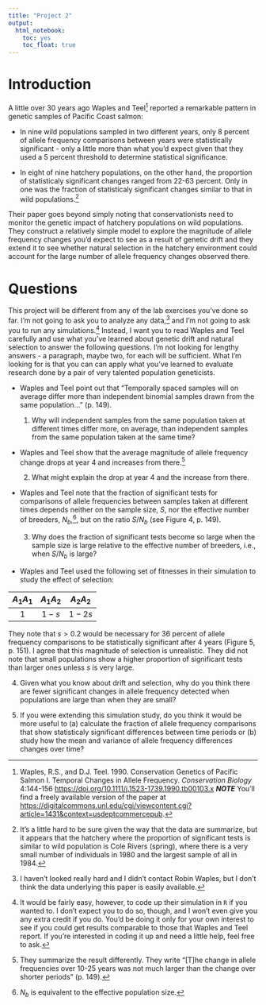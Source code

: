 ```yaml
---
title: "Project 2"
output:
  html_notebook:
    toc: yes
    toc_float: true
---
```


# Introduction

A little over 30 years ago Waples and Teel^[Waples, R.S., and D.J. Teel.  1990.  Conservation Genetics of Pacific Salmon I. Temporal Changes in Allele Frequency. *Conservation Biology*  4:144-156 [https://doi.org/10.1111/j.1523-1739.1990.tb00103.x](https://doi.org/10.1111/j.1523-1739.1990.tb00103.x) ***NOTE*** You'll find a freely available version of the paper at [https://digitalcommons.unl.edu/cgi/viewcontent.cgi?article=1431&context=usdeptcommercepub](https://digitalcommons.unl.edu/cgi/viewcontent.cgi?article=1431&context=usdeptcommercepub).] reported a remarkable pattern in genetic samples of Pacific Coast salmon: 

- In nine wild populations sampled in two different years, only 8 percent of allele frequency comparisons between years were statistically significant - only a little more than what you'd expect given that they used a 5 percent threshold to determine statistical significance.

- In eight of nine hatchery populations, on the other hand, the proportion of statisticaly significant changes ranged from 22-63 percent. Only in one was the fraction of statisticaly significant changes similar to that in wild populations.^[It's a little hard to be sure given the way that the data are summarize, but it appears that the hatchery where the proportion of significant tests is similar to wild population is Cole Rivers (spring), where there is a very small number of individuals in 1980 and the largest sample of all in 1984.]

Their paper goes beyond simply noting that conservationists need to monitor the genetic impact of hatchery populations on wild populations. They construct a relatively simple model to explore the magnitude of allele frequency changes you'd expect to see as a result of genetic drift and they extend it to see whether natural selection in the hatchery environment could account for the large number of allele frequency changes observed there.

# Questions

This project will be different from any of the lab exercises you've done so far. I'm not going to ask you to analyze any data,^[I haven't looked really hard and I didn't contact Robin Waples, but I don't think the data underlying this paper is easily available.] and I'm not going to ask you to run any simulations.^[It would be fairly easy, however, to code up their simulation in `R` if you wanted to. I don't expect you to do so, though, and I won't even give you any extra credit if you do. You'd be doing it only for your own interest to see if you could get results comparable to those that Waples and Teel report. If you're interested in coding it up and need a little help, feel free to ask.] Instead, I want you to read Waples and Teel carefully and use what you've learned about genetic drift and natural selection to answer the following questions. I'm not looking for lengthy answers - a paragraph, maybe two, for each will be sufficient. What I'm looking for is that you can can apply what you've learned to evaluate research done by a pair of very talented population geneticists.

* Waples and Teel point out that "Temporally spaced samples will on average differ more than independent binomial samples drawn from the same population..." (p. 149). 

  1. Why will independent samples from the same population taken at different times differ more, on average, than independent samples from the same population taken at the same time?
  
* Waples and Teel show that the average magnitude of allele frequency change drops at year 4 and increases from there.^[They summarize the result differently. They write "[T]he change in allele frequencies over 10-25 years was not much larger than the change over shorter periods" (p. 149).] 

  2. What might explain the drop at year 4 and the increase from there. 
  
* Waples and Teel note that the fraction of significant tests for comparisons of allele frequencies between samples taken at different times depends neither on the sample size, $S$, nor the effective number of breeders, $N_b$,^[$N_b$ is equivalent to the effective population size.], but on the ratio $S/N_b$ (see Figure 4, p. 149).

  3. Why does the fraction of significant tests become so large when the sample size is large relative to the effective number of breeders, i.e., when $S/N_b$ is large?
  
* Waples and Teel used the following set of fitnesses in their simulation to study the effect of selection:

| $A_1A_1$ | $A_1A_2$ | $A_2A_2$ |
|:--------:|:--------:|:--------:|
| $1$      | $1 - s$  | $1 - 2s$ |

They note that $s > 0.2$ would be necessary for 36 percent of allele frequency comparisons to be statistically significant after 4 years (Figure 5, p. 151). I agree that this magnitude of selection is unrealistic. They did not note that small populations show a higher proportion of significant tests than larger ones unless $s$ is very large.

  4. Given what you know about drift and selection, why do you think there are fewer significant changes in allele frequency detected when populations are large than when they are small?
  
  5. If you were extending this simulation study, do you think it would be more useful to (a) calculate the fraction of allele frequency comparisons that show statisticaly significant differences between time periods or (b) study how the mean and variance of allele frequency differences changes over time?
  
